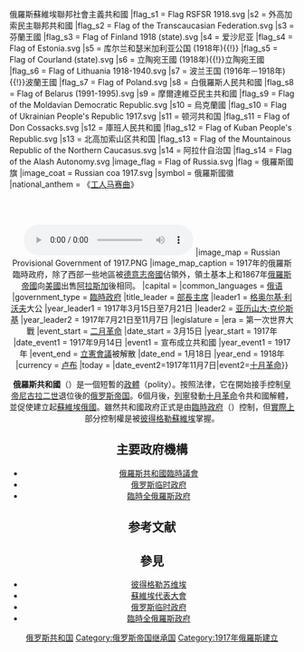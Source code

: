 {{otheruses|other=现在的俄罗斯|俄羅斯聯邦}}
{{for|俄罗斯現在所有的共和国|俄羅斯自治共和國}}
{{Infobox Former Country
|conventional_long_name = 俄羅斯共和國<br>{{nobold|{{small|（1917年—1918年）}}<br />{{lang|ru|Российская Республика}}}}<hr>俄羅斯民主聯邦共和國<br>{{nobold|{{small|（1918年）}}<br />{{lang|ru|Российская Демократическая Федеративная Республика}}}} 
|native_name  = 
|common_name  = 俄羅斯
|continent = 歐亞大陸
|country = 俄羅斯
|status = Provisional government
|status_text = <div style="padding-bottom:0.3em;">[[臨時政府|臨時政府]]<br/><small>（1917年3月15日至9月14日）</small></div> [[共和制|共和國]]<br/><small>（1917年9月14日至11月7日）</small>
|p1 = 俄羅斯臨時政府
|flag_p1 = Flag of Russia.svg
|s1 = 蘇維埃俄國{{!}}俄羅斯蘇維埃聯邦社會主義共和國
|flag_s1 = Flag RSFSR 1918.svg
|s2 = 外高加索民主聯邦共和國
|flag_s2 = Flag of the Transcaucasian Federation.svg
|s3 = 芬蘭王國
|flag_s3 = Flag of Finland 1918 (state).svg
|s4 = 爱沙尼亚
|flag_s4 = Flag of Estonia.svg
|s5 = 库尔兰和瑟米加利亚公国 (1918年){{!}}{{nowrap|<small>库尔兰和瑟米利亚公国</small>}}
|flag_s5 = Flag of Courland (state).svg
|s6 = 立陶宛王國 (1918年){{!}}立陶宛王國
|flag_s6 = Flag of Lithuania 1918-1940.svg
|s7 = 波兰王国 (1916年－1918年){{!}}波蘭王國
|flag_s7 = Flag of Poland.svg
|s8 = 白俄羅斯人民共和國
|flag_s8 = Flag of Belarus (1991-1995).svg
|s9 = 摩爾達維亞民主共和國
|flag_s9 = Flag of the Moldavian Democratic Republic.svg
|s10 = 烏克蘭國
|flag_s10 = Flag of Ukrainian People's Republic 1917.svg
|s11 = 顿河共和国
|flag_s11 = Flag of Don Cossacks.svg
|s12 = 庫班人民共和國
|flag_s12 = Flag of Kuban People's Republic.svg
|s13 = 北高加索山区共和国
|flag_s13 = Flag of the Mountainous Republic of the Northern Caucasus.svg
|s14 = 阿拉什自治国
|flag_s14 = Flag of the Alash Autonomy.svg
|image_flag = Flag of Russia.svg
|flag = 俄羅斯國旗
|image_coat = Russian coa 1917.svg
|symbol = 俄羅斯國徽
|national_anthem = 《[[工人马赛曲|工人马赛曲]]》<br>{{small|{{lang|ru|Рабочая Марсельеза}}}}<br /><center><br /><center>[[File:Рабочая_Марсельеза.ogg|File:Рабочая Марсельеза.ogg]]
|image_map = Russian Provisional Government of 1917.PNG
|image_map_caption = 1917年的俄羅斯臨時政府，除了西部一些地區被[[德意志帝國|德意志帝國]]佔領外，領土基本上和1867年[[俄羅斯帝國|俄羅斯帝國]]向[[美國|美國]]出售[[阿拉斯加|阿拉斯加]]後相同。
|capital = {{nowrap|[[圣彼得堡|彼得格勒<small>（今圣彼得堡）</small>]]}}
|common_languages = [[俄语|俄语]]
|government_type = [[俄罗斯临时政府|臨時政府]]
|title_leader = [[俄罗斯政府首脑列表#俄罗斯临时政府总理|部長主席]]
|leader1 = [[格奥尔基·利沃夫|格奥尔基·利沃夫]]大公
|year_leader1 = 1917年3月15日至7月21日
|leader2 = [[亚历山大·克伦斯基|亚历山大·克伦斯基]]
|year_leader2 = 1917年7月21日至11月7日
|legislature = 
|era = 第一次世界大戰
|event_start = [[俄國二月革命|二月革命]]
|date_start = 3月15日
|year_start  = 1917年
|date_event1 = 1917年9月14日
|event1 = 宣布成立共和國
|year_event1 = 1917年
|event_end = [[俄羅斯立憲會議|立憲會議]]被解散
|date_end = 1月18日
|year_end = 1918年
|currency = [[俄罗斯卢布|卢布]]
|today = {{unbulleted list |{{flagcountry|Russia}} |{{flagcountry|Finland}} |{{flagcountry|Poland}} |{{flagcountry|Estonia}} |{{flagcountry|Latvia}} |{{flagcountry|Lithuania}} |{{flagcountry|Belarus}} |{{flagcountry|Moldova}} |{{flagcountry|Ukraine}} |{{flagcountry|Georgia}} |{{flagcountry|Armenia}} |{{flagcountry|Azerbaijan}} |{{flagcountry|Kazakhstan}} |{{flagcountry|Uzbekistan}} |{{flagcountry|Turkey}} |{{flagcountry|Turkmenistan}} |{{flagcountry|Kyrgyzstan}} |{{flagcountry|Tajikistan}} }}
|date_event2=1917年11月7日|event2=[[十月革命|十月革命]]}}
{{俄羅斯歷史}}

'''俄羅斯共和國'''（{{lang-rus|Российская республика|r=Rossiyskaya respublika|p=rɐˈsʲijskəjə rʲɪsˈpublʲɪkə}}）是一個短暫的[[政體|政體]]（polity）。按照法律，它在{{OldStyleDate|1917年|3月15日|3月2日}}開始接手控制[[俄国君主列表|皇帝]][[尼古拉二世_(俄罗斯)|尼古拉二世]]退位後的[[俄罗斯帝国|俄罗斯帝国]]。6個月後，{{OldStyleDate|1917年|11月7日|10月25日}}[[弗拉基米尔·列宁|列寧]]發動[[十月革命|十月革命]]令共和國解體，並促使建立起[[蘇維埃俄國|蘇維埃俄國]]。雖然共和國政府正式是由[[俄國臨時政府|臨時政府]]（{{lang-ru|Временное правительство России}}）控制，但[[De_facto|實際上]]部分控制權是被[[彼得格勒蘇維埃|彼得格勒蘇維埃]]掌握。

== 主要政府機構 ==
*[[俄羅斯共和國臨時議會|俄羅斯共和國臨時議會]]
*[[俄罗斯临时政府|俄罗斯临时政府]]
*[[臨時全俄羅斯政府|臨時全俄羅斯政府]]

== 参考文献 ==
{{Reflist}}

== 參見 ==
* [[彼得格勒苏维埃|彼得格勒苏维埃]]
* [[蘇維埃代表大會|蘇維埃代表大會]]
* [[俄罗斯临时政府|俄罗斯临时政府]]
* [[臨時全俄羅斯政府|臨時全俄羅斯政府]]

[[Category:俄罗斯共和国|]]
[[Category:俄罗斯帝国继承国|Category:俄罗斯帝国继承国]]
[[Category:1917年俄羅斯建立|Category:1917年俄羅斯建立]]
{{俄国革命国家}}